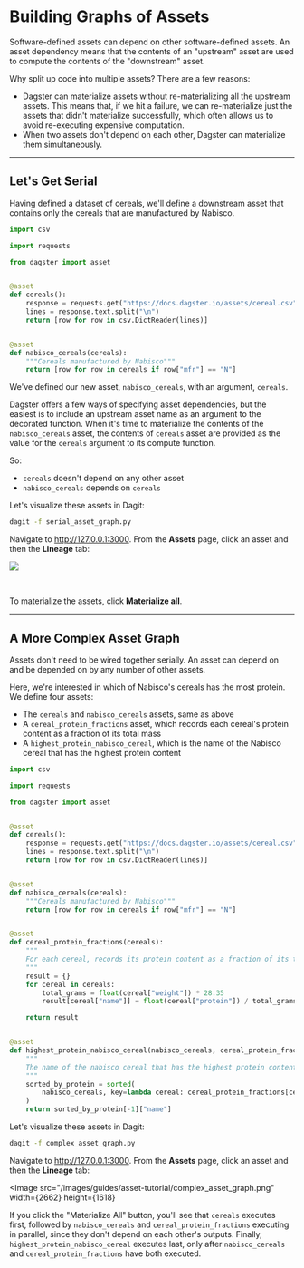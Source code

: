# Building Graphs of Assets

Software-defined assets can depend on other software-defined assets. An asset dependency means that the contents of an "upstream" asset are used to compute the contents of the "downstream" asset.

Why split up code into multiple assets? There are a few reasons:

- Dagster can materialize assets without re-materializing all the upstream assets. This means that, if we hit a failure, we can re-materialize just the assets that didn't materialize successfully, which often allows us to avoid re-executing expensive computation.
- When two assets don't depend on each other, Dagster can materialize them simultaneously.

---

## Let's Get Serial

Having defined a dataset of cereals, we'll define a downstream asset that contains only the cereals that are manufactured by Nabisco.

```python file=/guides/dagster/asset_tutorial/serial_asset_graph.py
import csv

import requests

from dagster import asset


@asset
def cereals():
    response = requests.get("https://docs.dagster.io/assets/cereal.csv")
    lines = response.text.split("\n")
    return [row for row in csv.DictReader(lines)]


@asset
def nabisco_cereals(cereals):
    """Cereals manufactured by Nabisco"""
    return [row for row in cereals if row["mfr"] == "N"]
```

We've defined our new asset, `nabisco_cereals`, with an argument, `cereals`.

Dagster offers a few ways of specifying asset dependencies, but the easiest is to include an upstream asset name as an argument to the decorated function. When it's time to materialize the contents of the `nabisco_cereals` asset, the contents of `cereals` asset are provided as the value for the `cereals` argument to its compute function.

So:

- `cereals` doesn't depend on any other asset
- `nabisco_cereals` depends on `cereals`

Let's visualize these assets in Dagit:

```bash
dagit -f serial_asset_graph.py
```

Navigate to <http://127.0.0.1:3000>. From the **Assets** page, click an asset and then the **Lineage** tab:

<Image
src="/images/guides/asset-tutorial/serial_asset_graph.png"
width={2662}
height={1618}
/>

<br />

To materialize the assets, click **Materialize all**.

---

## A More Complex Asset Graph

Assets don't need to be wired together serially. An asset can depend on and be depended on by any number of other assets.

Here, we're interested in which of Nabisco's cereals has the most protein. We define four assets:

- The `cereals` and `nabisco_cereals` assets, same as above
- A `cereal_protein_fractions` asset, which records each cereal's protein content as a fraction of its total mass
- A `highest_protein_nabisco_cereal`, which is the name of the Nabisco cereal that has the highest protein content

```python file=/guides/dagster/asset_tutorial/complex_asset_graph.py
import csv

import requests

from dagster import asset


@asset
def cereals():
    response = requests.get("https://docs.dagster.io/assets/cereal.csv")
    lines = response.text.split("\n")
    return [row for row in csv.DictReader(lines)]


@asset
def nabisco_cereals(cereals):
    """Cereals manufactured by Nabisco"""
    return [row for row in cereals if row["mfr"] == "N"]


@asset
def cereal_protein_fractions(cereals):
    """
    For each cereal, records its protein content as a fraction of its total mass.
    """
    result = {}
    for cereal in cereals:
        total_grams = float(cereal["weight"]) * 28.35
        result[cereal["name"]] = float(cereal["protein"]) / total_grams

    return result


@asset
def highest_protein_nabisco_cereal(nabisco_cereals, cereal_protein_fractions):
    """
    The name of the nabisco cereal that has the highest protein content.
    """
    sorted_by_protein = sorted(
        nabisco_cereals, key=lambda cereal: cereal_protein_fractions[cereal["name"]]
    )
    return sorted_by_protein[-1]["name"]
```

Let's visualize these assets in Dagit:

```bash
dagit -f complex_asset_graph.py
```

Navigate to <http://127.0.0.1:3000>. From the **Assets** page, click an asset and then the **Lineage** tab:

<Image
src="/images/guides/asset-tutorial/complex_asset_graph.png"
width={2662}
height={1618}

If you click the "Materialize All" button, you'll see that `cereals` executes first, followed by `nabisco_cereals` and `cereal_protein_fractions` executing in parallel, since they don't depend on each other's outputs. Finally, `highest_protein_nabisco_cereal` executes last, only after `nabisco_cereals` and `cereal_protein_fractions` have both executed.
